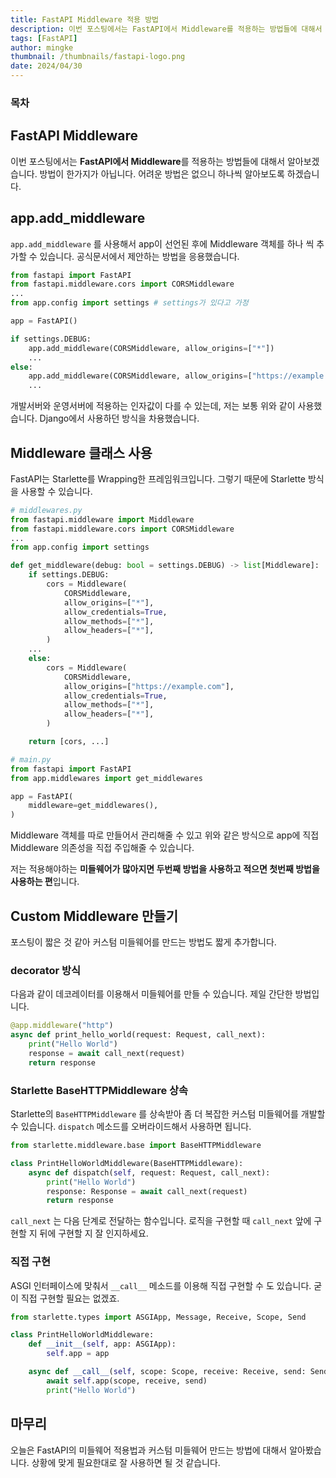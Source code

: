 ```yaml
---
title: FastAPI Middleware 적용 방법
description: 이번 포스팅에서는 FastAPI에서 Middleware를 적용하는 방법들에 대해서 알아보겠습니다. 방법이 한가지가 아닙니다. 어려운 방법은 없으니 하나씩 알아보도록 하겠습니다.
tags: [FastAPI]
author: mingke
thumbnail: /thumbnails/fastapi-logo.png
date: 2024/04/30
---
```


### 목차

## FastAPI Middleware

이번 포스팅에서는 **FastAPI에서 Middleware**를 적용하는 방법들에 대해서 알아보겠습니다. 방법이 한가지가 아닙니다. 어려운 방법은 없으니 하나씩 알아보도록 하겠습니다.

## app.add_middleware

`app.add_middleware` 를 사용해서 app이 선언된 후에 Middleware 객체를 하나 씩 추가할 수 있습니다. 공식문서에서 제안하는 방법을 응용했습니다.

```python
from fastapi import FastAPI
from fastapi.middleware.cors import CORSMiddleware
...
from app.config import settings # settings가 있다고 가정

app = FastAPI()

if settings.DEBUG:
    app.add_middleware(CORSMiddleware, allow_origins=["*"])
    ...
else:
    app.add_middleware(CORSMiddleware, allow_origins=["https://example.com"])
    ...
```

개발서버와 운영서버에 적용하는 인자값이 다를 수 있는데, 저는 보통 위와 같이 사용했습니다. Django에서 사용하던 방식을 차용했습니다.

## Middleware 클래스 사용

FastAPI는 Starlette를 Wrapping한 프레임워크입니다. 그렇기 때문에 Starlette 방식을 사용할 수 있습니다.

```python
# middlewares.py
from fastapi.middleware import Middleware
from fastapi.middleware.cors import CORSMiddleware
...
from app.config import settings

def get_middleware(debug: bool = settings.DEBUG) -> list[Middleware]:
    if settings.DEBUG:
        cors = Middleware(
            CORSMiddleware,
            allow_origins=["*"],
            allow_credentials=True,
            allow_methods=["*"],
            allow_headers=["*"],
        )
    ...
    else:
        cors = Middleware(
            CORSMiddleware,
            allow_origins=["https://example.com"],
            allow_credentials=True,
            allow_methods=["*"],
            allow_headers=["*"],
        )

    return [cors, ...]

# main.py
from fastapi import FastAPI
from app.middlewares import get_middlewares

app = FastAPI(
    middleware=get_middlewares(),
)
```

Middleware 객체를 따로 만들어서 관리해줄 수 있고 위와 같은 방식으로 app에 직접 Middleware 의존성을 직접 주입해줄 수 있습니다.

저는 적용해야하는 **미들웨어가 많아지면 두번째 방법을 사용하고 적으면 첫번째 방법을 사용하는 편**입니다.

## Custom Middleware 만들기

포스팅이 짧은 것 같아 커스텀 미들웨어를 만드는 방법도 짧게 추가합니다.

### decorator 방식

다음과 같이 데코레이터를 이용해서 미들웨어를 만들 수 있습니다. 제일 간단한 방법입니다.

```python
@app.middleware("http")
async def print_hello_world(request: Request, call_next):
    print("Hello World")
    response = await call_next(request)
    return response
```

### Starlette BaseHTTPMiddleware 상속

Starlette의 `BaseHTTPMiddleware` 를 상속받아 좀 더 복잡한 커스텀 미들웨어를 개발할 수 있습니다. `dispatch` 메소드를 오버라이드해서 사용하면 됩니다.

```python
from starlette.middleware.base import BaseHTTPMiddleware

class PrintHelloWorldMiddleware(BaseHTTPMiddleware):
    async def dispatch(self, request: Request, call_next):
        print("Hello World")
        response: Response = await call_next(request)
        return response

```

`call_next` 는 다음 단계로 전달하는 함수입니다. 로직을 구현할 때 `call_next` 앞에 구현할 지 뒤에 구현할 지 잘 인지하세요.

### 직접 구현

ASGI 인터페이스에 맞춰서 `__call__` 메소드를 이용해 직접 구현할 수 도 있습니다. 굳이 직접 구현할 필요는 없겠죠.

```python
from starlette.types import ASGIApp, Message, Receive, Scope, Send

class PrintHelloWorldMiddleware:
    def __init__(self, app: ASGIApp):
        self.app = app

    async def __call__(self, scope: Scope, receive: Receive, send: Send) -> None:
        await self.app(scope, receive, send)
        print("Hello World")

```

## 마무리

오늘은 FastAPI의 미들웨어 적용법과 커스텀 미들웨어 만드는 방법에 대해서 알아봤습니다. 상황에 맞게 필요한대로 잘 사용하면 될 것 같습니다.

<Link url="https://chaechae.life/blog/fastapi-settings" />
